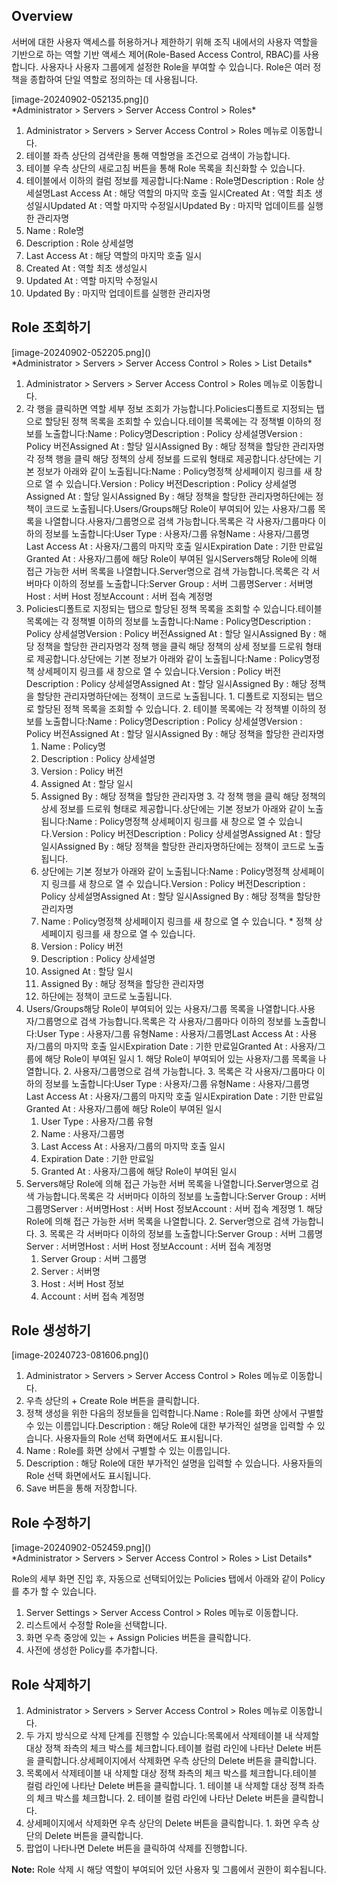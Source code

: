 ## Overview
서버에 대한 사용자 액세스를 허용하거나 제한하기 위해 조직 내에서의 사용자 역할을 기반으로 하는 역할 기반 액세스 제어(Role-Based Access Control, RBAC)를 사용합니다. 사용자나 사용자 그룹에게 설정한 Role을 부여할 수 있습니다. Role은 여러 정책을 종합하여 단일 역할로 정의하는 데 사용됩니다.

<p align="center">
<div>[image-20240902-052135.png]()</div>
*Administrator &gt; Servers &gt; Server Access Control &gt; Roles*
</p>

1. Administrator > Servers > Server Access Control > Roles 메뉴로 이동합니다.
2. 테이블 좌측 상단의 검색란을 통해 역할명을 조건으로 검색이 가능합니다.
3. 테이블 우측 상단의 새로고침 버튼을 통해 Role 목록을 최신화할 수 있습니다.
4. 테이블에서 이하의 컬럼 정보를 제공합니다:Name : Role명Description : Role 상세설명Last Access At : 해당 역할의 마지막 호출 일시Created At : 역할 최초 생성일시Updated At : 역할 마지막 수정일시Updated By : 마지막 업데이트를 실행한 관리자명
  1. Name : Role명
  2. Description : Role 상세설명
  3. Last Access At : 해당 역할의 마지막 호출 일시
  4. Created At : 역할 최초 생성일시
  5. Updated At : 역할 마지막 수정일시
  6. Updated By : 마지막 업데이트를 실행한 관리자명

## Role 조회하기
<p align="center">
<div>[image-20240902-052205.png]()</div>
*Administrator &gt; Servers &gt; Server Access Control &gt; Roles &gt; List Details*
</p>

1. Administrator > Servers > Server Access Control > Roles 메뉴로 이동합니다.
2. 각 행을 클릭하면 역할 세부 정보 조회가 가능합니다.Policies디폴트로 지정되는 탭으로 할당된 정책 목록을 조회할 수 있습니다.테이블 목록에는 각 정책별 이하의 정보를 노출합니다:Name : Policy명Description : Policy 상세설명Version : Policy 버전Assigned At : 할당 일시Assigned By : 해당 정책을 할당한 관리자명각 정책 행을 클릭 해당 정책의 상세 정보를 드로워 형태로 제공합니다.상단에는 기본 정보가 아래와 같이 노출됩니다:Name : Policy명정책 상세페이지 링크를 새 창으로 열 수 있습니다.Version : Policy 버전Description : Policy 상세설명Assigned At : 할당 일시Assigned By : 해당 정책을 할당한 관리자명하단에는 정책이 코드로 노출됩니다.Users/Groups해당 Role이 부여되어 있는 사용자/그룹 목록을 나열합니다.사용자/그룹명으로 검색 가능합니다.목록은 각 사용자/그룹마다 이하의 정보를 노출합니다:User Type : 사용자/그룹 유형Name : 사용자/그룹명Last Access At : 사용자/그룹의 마지막 호출 일시Expiration Date : 기한 만료일Granted At : 사용자/그룹에 해당 Role이 부여된 일시Servers해당 Role에 의해 접근 가능한 서버 목록을 나열합니다.Server명으로 검색 가능합니다.목록은 각 서버마다 이하의 정보를 노출합니다:Server Group : 서버 그룹명Server : 서버명Host : 서버 Host 정보Account : 서버 접속 계정명
  1. Policies디폴트로 지정되는 탭으로 할당된 정책 목록을 조회할 수 있습니다.테이블 목록에는 각 정책별 이하의 정보를 노출합니다:Name : Policy명Description : Policy 상세설명Version : Policy 버전Assigned At : 할당 일시Assigned By : 해당 정책을 할당한 관리자명각 정책 행을 클릭 해당 정책의 상세 정보를 드로워 형태로 제공합니다.상단에는 기본 정보가 아래와 같이 노출됩니다:Name : Policy명정책 상세페이지 링크를 새 창으로 열 수 있습니다.Version : Policy 버전Description : Policy 상세설명Assigned At : 할당 일시Assigned By : 해당 정책을 할당한 관리자명하단에는 정책이 코드로 노출됩니다.
    1. 디폴트로 지정되는 탭으로 할당된 정책 목록을 조회할 수 있습니다.
    2. 테이블 목록에는 각 정책별 이하의 정보를 노출합니다:Name : Policy명Description : Policy 상세설명Version : Policy 버전Assigned At : 할당 일시Assigned By : 해당 정책을 할당한 관리자명
      1. Name : Policy명
      2. Description : Policy 상세설명
      3. Version : Policy 버전
      4. Assigned At : 할당 일시
      5. Assigned By : 해당 정책을 할당한 관리자명
    3. 각 정책 행을 클릭 해당 정책의 상세 정보를 드로워 형태로 제공합니다.상단에는 기본 정보가 아래와 같이 노출됩니다:Name : Policy명정책 상세페이지 링크를 새 창으로 열 수 있습니다.Version : Policy 버전Description : Policy 상세설명Assigned At : 할당 일시Assigned By : 해당 정책을 할당한 관리자명하단에는 정책이 코드로 노출됩니다.
      1. 상단에는 기본 정보가 아래와 같이 노출됩니다:Name : Policy명정책 상세페이지 링크를 새 창으로 열 수 있습니다.Version : Policy 버전Description : Policy 상세설명Assigned At : 할당 일시Assigned By : 해당 정책을 할당한 관리자명
        1. Name : Policy명정책 상세페이지 링크를 새 창으로 열 수 있습니다.
          * 정책 상세페이지 링크를 새 창으로 열 수 있습니다.
        2. Version : Policy 버전
        3. Description : Policy 상세설명
        4. Assigned At : 할당 일시
        5. Assigned By : 해당 정책을 할당한 관리자명
      2. 하단에는 정책이 코드로 노출됩니다.
  2. Users/Groups해당 Role이 부여되어 있는 사용자/그룹 목록을 나열합니다.사용자/그룹명으로 검색 가능합니다.목록은 각 사용자/그룹마다 이하의 정보를 노출합니다:User Type : 사용자/그룹 유형Name : 사용자/그룹명Last Access At : 사용자/그룹의 마지막 호출 일시Expiration Date : 기한 만료일Granted At : 사용자/그룹에 해당 Role이 부여된 일시
    1. 해당 Role이 부여되어 있는 사용자/그룹 목록을 나열합니다.
    2. 사용자/그룹명으로 검색 가능합니다.
    3. 목록은 각 사용자/그룹마다 이하의 정보를 노출합니다:User Type : 사용자/그룹 유형Name : 사용자/그룹명Last Access At : 사용자/그룹의 마지막 호출 일시Expiration Date : 기한 만료일Granted At : 사용자/그룹에 해당 Role이 부여된 일시
      1. User Type : 사용자/그룹 유형
      2. Name : 사용자/그룹명
      3. Last Access At : 사용자/그룹의 마지막 호출 일시
      4. Expiration Date : 기한 만료일
      5. Granted At : 사용자/그룹에 해당 Role이 부여된 일시
  3. Servers해당 Role에 의해 접근 가능한 서버 목록을 나열합니다.Server명으로 검색 가능합니다.목록은 각 서버마다 이하의 정보를 노출합니다:Server Group : 서버 그룹명Server : 서버명Host : 서버 Host 정보Account : 서버 접속 계정명
    1. 해당 Role에 의해 접근 가능한 서버 목록을 나열합니다.
    2. Server명으로 검색 가능합니다.
    3. 목록은 각 서버마다 이하의 정보를 노출합니다:Server Group : 서버 그룹명Server : 서버명Host : 서버 Host 정보Account : 서버 접속 계정명
      1. Server Group : 서버 그룹명
      2. Server : 서버명
      3. Host : 서버 Host 정보
      4. Account : 서버 접속 계정명

## Role 생성하기
<p align="center">
<div>[image-20240723-081606.png]()</div>
</p>

1. Administrator > Servers > Server Access Control > Roles 메뉴로 이동합니다.
2. 우측 상단의 + Create Role 버튼을 클릭합니다.
3. 정책 생성을 위한 다음의 정보들을 입력합니다.Name : Role를 화면 상에서 구별할 수 있는 이름입니다.Description : 해당 Role에 대한 부가적인 설명을 입력할 수 있습니다. 사용자들의 Role 선택 화면에서도 표시됩니다.
  1. Name : Role를 화면 상에서 구별할 수 있는 이름입니다.
  2. Description : 해당 Role에 대한 부가적인 설명을 입력할 수 있습니다. 사용자들의 Role 선택 화면에서도 표시됩니다.
4. Save 버튼을 통해 저장합니다.

## Role 수정하기
<p align="center">
<div>[image-20240902-052459.png]()</div>
*Administrator &gt; Servers &gt; Server Access Control &gt; Roles &gt; List Details*
</p>

Role의 세부 화면 진입 후, 자동으로 선택되어있는 Policies 탭에서 아래와 같이 Policy를 추가 할 수 있습니다.

1. Server Settings > Server Access Control > Roles 메뉴로 이동합니다.
2. 리스트에서 수정할 Role을 선택합니다.
3. 화면 우측 중앙에 있는 + Assign Policies 버튼을 클릭합니다.
4. 사전에 생성한 Policy를 추가합니다.

## Role 삭제하기
1. Administrator > Servers > Server Access Control > Roles 메뉴로 이동합니다.
2. 두 가지 방식으로 삭제 단계를 진행할 수 있습니다:목록에서 삭제테이블 내 삭제할 대상 정책 좌측의 체크 박스를 체크합니다.테이블 컬럼 라인에 나타난 Delete 버튼을 클릭합니다.상세페이지에서 삭제화면 우측 상단의 Delete 버튼을 클릭합니다.
  1. 목록에서 삭제테이블 내 삭제할 대상 정책 좌측의 체크 박스를 체크합니다.테이블 컬럼 라인에 나타난 Delete 버튼을 클릭합니다.
    1. 테이블 내 삭제할 대상 정책 좌측의 체크 박스를 체크합니다.
    2. 테이블 컬럼 라인에 나타난 Delete 버튼을 클릭합니다.
  2. 상세페이지에서 삭제화면 우측 상단의 Delete 버튼을 클릭합니다.
    1. 화면 우측 상단의 Delete 버튼을 클릭합니다.
3. 팝업이 나타나면 Delete 버튼을 클릭하여 삭제를 진행합니다.

<div class="alert alert-info">
  <i class="fas fa-info-circle"></i> <strong>Note:</strong> Role 삭제 시 해당 역할이 부여되어 있던 사용자 및 그룹에서 권한이 회수됩니다. 

</div>
